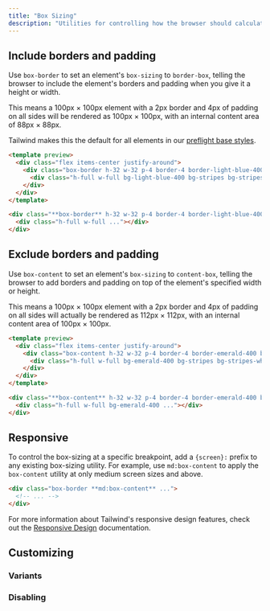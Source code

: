 ```yaml
---
title: "Box Sizing"
description: "Utilities for controlling how the browser should calculate an element's total size."
---
```




## Include borders and padding

Use `box-border` to set an element's `box-sizing` to `border-box`, telling the browser to include the element's borders and padding when you give it a height or width.

This means a 100px &times; 100px element with a 2px border and 4px of padding on all sides will be rendered as 100px &times; 100px, with an internal content area of 88px &times; 88px.

Tailwind makes this the default for all elements in our [preflight base styles](/docs/preflight).

```html lightBlue
<template preview>
  <div class="flex items-center justify-around">
    <div class="box-border h-32 w-32 p-4 border-4 border-light-blue-400 bg-light-blue-200 rounded-md">
      <div class="h-full w-full bg-light-blue-400 bg-stripes bg-stripes-white"></div>
    </div>
  </div>
</template>

<div class="**box-border** h-32 w-32 p-4 border-4 border-light-blue-400 bg-light-blue-200 ...">
  <div class="h-full w-full ..."></div>
</div>
```

## Exclude borders and padding

Use `box-content` to set an element's `box-sizing` to `content-box`, telling the browser to add borders and padding on top of the element's specified width or height.

This means a 100px &times; 100px element with a 2px border and 4px of padding on all sides will actually be rendered as 112px &times; 112px, with an internal content area of 100px &times; 100px.

```html emerald
<template preview>
  <div class="flex items-center justify-around">
    <div class="box-content h-32 w-32 p-4 border-4 border-emerald-400 bg-emerald-200 rounded-md">
      <div class="h-full w-full bg-emerald-400 bg-stripes bg-stripes-white"></div>
    </div>
  </div>
</template>

<div class="**box-content** h-32 w-32 p-4 border-4 border-emerald-400 bg-emerald-200 ...">
  <div class="h-full w-full bg-emerald-400 ..."></div>
</div>
```

## Responsive

To control the box-sizing at a specific breakpoint, add a `{screen}:` prefix to any existing box-sizing utility. For example, use `md:box-content` to apply the `box-content` utility at only medium screen sizes and above.

```html
<div class="box-border **md:box-content** ...">
  <!-- ... -->
</div>
```

For more information about Tailwind's responsive design features, check out the [Responsive Design](/docs/responsive-design) documentation.

## Customizing

### Variants

<Variants plugin="boxSizing" name="box-sizing" />

### Disabling

<Disabling plugin="boxSizing" name="box-sizing" />
